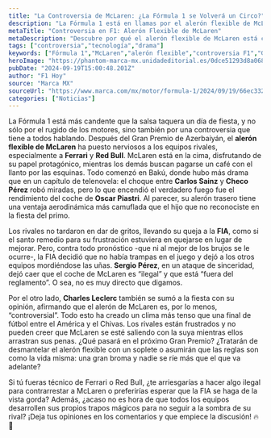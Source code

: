 ```yaml
---
title: "La Controversia de McLaren: ¿La Fórmula 1 se Volverá un Circo?"
description: "La Fórmula 1 está en llamas por el alerón flexible de McLaren. Los críticos arden mientras los equipos rivales buscan soluciones en medio del drama."
metaTitle: "Controversia en F1: Alerón Flexible de McLaren"
metaDescription: "Descubre por qué el alerón flexible de McLaren está causando revuelo en la Fórmula 1 y qué podrían hacer Ferrari y Red Bull al respecto."
tags: ["controversia","tecnología","drama"]
keywords: ["Fórmula 1","McLaren","alerón flexible","controversia F1","Gran Premio Azerbaiyán"]
heroImage: "https://phantom-marca-mx.unidadeditorial.es/0dce51293d8a068ef014f12527e8400b/resize/600/mx/assets/multimedia/imagenes/2024/09/19/17267555182571.jpg"
pubDate: "2024-09-19T15:00:48.201Z"
author: "F1 Hoy"
source: "Marca MX"
sourceUrl: "https://www.marca.com/mx/motor/formula-1/2024/09/19/66ec332746163fe27d8b4590.html"
categories: ["Noticias"]
---
```

La Fórmula 1 está más candente que la salsa taquera un día de fiesta, y no sólo por el rugido de los motores, sino también por una controversia que tiene a todos hablando. Después del Gran Premio de Azerbaiyán, el **alerón flexible de McLaren** ha puesto nerviosos a los equipos rivales, especialmente a **Ferrari** y **Red Bull**. McLaren está en la cima, disfrutando de su papel protagónico, mientras los demás buscan pagarse un café con el llanto por las esquinas. Todo comenzó en Bakú, donde hubo más drama que en un capítulo de telenovela: el choque entre **Carlos Sainz** y **Checo Pérez** robó miradas, pero lo que encendió el verdadero fuego fue el rendimiento del coche de **Oscar Piastri**. Al parecer, su alerón trasero tiene una ventaja aerodinámica más camuflada que el hijo que no reconociste en la fiesta del primo.

Los rivales no tardaron en dar de gritos, llevando su queja a la **FIA**, como si el santo remedio para su frustración estuviera en quejarse en lugar de mejorar. Pero, contra todo pronóstico -que ni al mejor de los brujos se le ocurre-, la FIA decidió que no había trampas en el juego y dejó a los otros equipos mordiéndose las uñas. **Sergio Pérez**, en un ataque de sinceridad, dejó caer que el coche de McLaren es “ilegal” y que está “fuera del reglamento”. O sea, no es muy directo que digamos.

Por el otro lado, **Charles Leclerc** también se sumó a la fiesta con su opinión, afirmando que el alerón de McLaren es, por lo menos, “controversial”. Todo esto ha creado un clima más tenso que una final de fútbol entre el América y el Chivas. Los rivales están frustrados y no pueden creer que McLaren se esté saliendo con la suya mientras ellos arrastran sus penas. ¿Qué pasará en el próximo Gran Premio? ¿Tratarán de desmantelar el alerón flexible con un soplete o asumirán que las reglas son como la vida misma: una gran broma y nadie se ríe más que el que va adelante?

Si tú fueras técnico de Ferrari o Red Bull, ¿te arriesgarías a hacer algo ilegal para contrarrestar a McLaren o preferirías esperar que la FIA se haga de la vista gorda? Además, ¿acaso no es hora de que todos los equipos desarrollen sus propios trapos mágicos para no seguir a la sombra de su rival? ¡Deja tus opiniones en los comentarios y que empiece la discusión! 🔥💬


